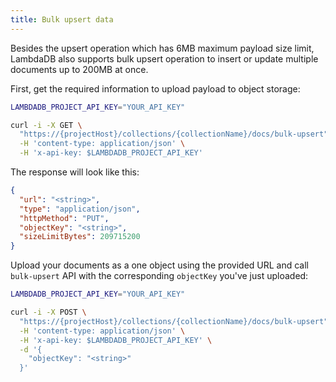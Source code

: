 ```yaml
---
title: Bulk upsert data
---
```


Besides the upsert operation which has 6MB maximum payload size limit,
LambdaDB also supports bulk upsert operation to insert or update multiple documents up to 200MB at once.

First, get the required information to upload payload to object storage:

```bash
LAMBDADB_PROJECT_API_KEY="YOUR_API_KEY"

curl -i -X GET \
  "https://{projectHost}/collections/{collectionName}/docs/bulk-upsert" \
  -H 'content-type: application/json' \
  -H 'x-api-key: $LAMBDADB_PROJECT_API_KEY'
```

The response will look like this:

```json
{
  "url": "<string>",
  "type": "application/json",
  "httpMethod": "PUT",
  "objectKey": "<string>",
  "sizeLimitBytes": 209715200
}
```

Upload your documents as a one object using the provided URL
and call `bulk-upsert` API with the corresponding `objectKey` you've just uploaded:

```bash
LAMBDADB_PROJECT_API_KEY="YOUR_API_KEY"

curl -i -X POST \
  "https://{projectHost}/collections/{collectionName}/docs/bulk-upsert" \
  -H 'content-type: application/json' \
  -H 'x-api-key: $LAMBDADB_PROJECT_API_KEY' \
  -d '{
    "objectKey": "<string>"
  }'
```



